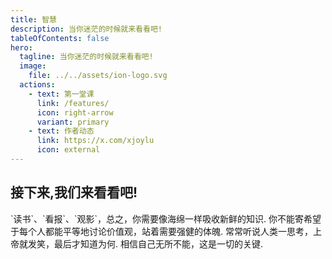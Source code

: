 ```yaml
---
title: 智慧
description: 当你迷茫的时候就来看看吧!
tableOfContents: false
hero:
  tagline: 当你迷茫的时候就来看看吧!
  image:
    file: ../../assets/ion-logo.svg
  actions:
    - text: 第一堂课
      link: /features/
      icon: right-arrow
      variant: primary
    - text: 作者动态
      link: https://x.com/xjoylu
      icon: external
---
```



## 接下来,我们来看看吧!

<CardGrid stagger>
	<Card title="学习" icon="pencil">
		`读书`、`看报`、`观影`，总之，你需要像海绵一样吸收新鲜的知识.
	</Card>
	<Card title="健身" icon="add-document">
		你不能寄希望于每个人都能平等地讨论价值观，站着需要强健的体魄.
	</Card>
	<Card title="思考" icon="setting">
		常常听说人类一思考，上帝就发笑，最后才知道为何.
	</Card>
	<Card title="相信" icon="open-book">
		相信自己无所不能，这是一切的关键.
	</Card>
</CardGrid>